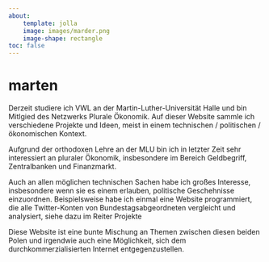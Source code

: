 ```yaml
---
about: 
    template: jolla
    image: images/marder.png
    image-shape: rectangle
toc: false
---
```


# marten

Derzeit studiere ich VWL an der Martin-Luther-Universität Halle und bin Mitlgied des Netzwerks Plurale Ökonomik. Auf dieser Website sammle ich verschiedene Projekte und Ideen, meist in einem technischen / politischen / ökonomischen Kontext.

Aufgrund der orthodoxen Lehre an der MLU bin ich in letzter Zeit sehr interessiert an pluraler Ökonomik, insbesondere im Bereich Geldbegriff, Zentralbanken und Finanzmarkt.

Auch an allen möglichen technischen Sachen habe ich großes Interesse, insbesondere wenn sie es einem erlauben, politische Geschehnisse einzuordnen. Beispielsweise habe ich einmal eine Website programmiert, die alle Twitter-Konten von Bundestagsabgeordneten vergleicht und analysiert, siehe dazu im Reiter Projekte

Diese Website ist eine bunte Mischung an Themen zwischen diesen beiden Polen und irgendwie auch eine Möglichkeit, sich dem durchkommerzialisierten Internet entgegenzustellen.

\





